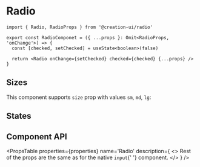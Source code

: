 # Radio


```tsx copy
import { Radio, RadioProps } from '@creation-ui/radio'

export const RadioComponet = ({ ...props }: Omit<RadioProps, 'onChange'>) => {
  const [checked, setChecked] = useState<boolean>(false)

  return <Radio onChange={setChecked} checked={checked} {...props} />
}
```

<Container>
  <RadioExample label='Radio option' />
</Container>

## Sizes

This component supports `size` prop with values `sm`, `md`, `lg`:

<UnfoldVariants
  component={RadioExample}
  variants={ELEMENT_SIZES}
  prop='size'
  nameProp='label'
/>

## States

<Container>
  <RadioExample disabled label='Disabled' />
  <RadioExample required label='Required' />
  <RadioExample readOnly label='Read only' />
</Container>

## Component API

<PropsTable
  properties={properties}
  name='Radio'
  description={
    <>
      Rest of the props are the same as for the native <code>input</code>{' '}
      component.
    </>
  }
/>
